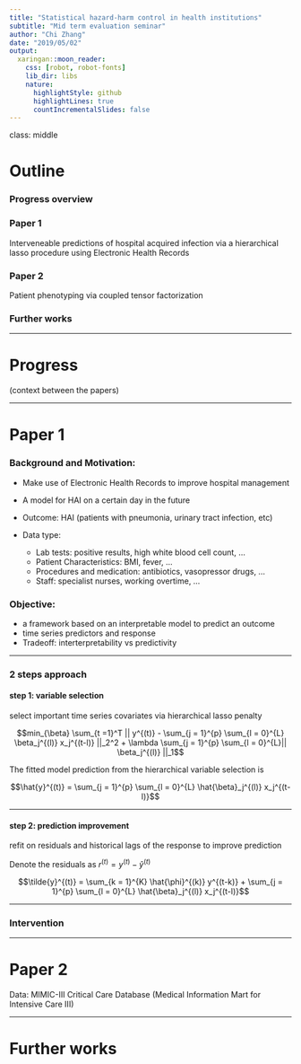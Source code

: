 ```yaml
---
title: "Statistical hazard-harm control in health institutions"
subtitle: "Mid term evaluation seminar"
author: "Chi Zhang"
date: "2019/05/02"
output:
  xaringan::moon_reader:
    css: [robot, robot-fonts]
    lib_dir: libs
    nature:
      highlightStyle: github
      highlightLines: true
      countIncrementalSlides: false
---
```


class: middle

# Outline

### Progress overview

### Paper 1

Interveneable predictions of hospital acquired infection via a hierarchical lasso procedure using Electronic Health Records

### Paper 2

Patient phenotyping via coupled tensor factorization

### Further works 



---

# Progress

(context between the papers)





---

# Paper 1 



### Background and Motivation:

- Make use of Electronic Health Records to improve hospital management
- A model for HAI on a certain day in the future 



- Outcome: HAI (patients with pneumonia, urinary tract infection, etc)
- Data type: 
  - Lab tests: positive results, high white blood cell count, … 
  - Patient Characteristics: BMI, fever, ...
  - Procedures and medication: antibiotics, vasopressor drugs, ...
  - Staff: specialist nurses, working overtime, ...



### Objective: 

- a framework based on an interpretable model to predict an outcome
- time series predictors and response 
- Tradeoff: interterpretability vs predictivity





---



### 2 steps approach

#### step 1: variable selection

select important time series covariates via hierarchical lasso penalty

$$min_{\beta} \sum_{t =1}^T || y^{(t)}  - \sum_{j = 1}^{p}  \sum_{l = 0}^{L} \beta_j^{(l)}  x_j^{(t-l)} ||_2^2 + \lambda \sum_{j = 1}^{p}  \sum_{l = 0}^{L}|| \beta_j^{(l)} ||_1$$

The fitted model prediction from the hierarchical variable selection is 

$$\hat{y}^{(t)} = \sum_{j = 1}^{p}  \sum_{l = 0}^{L} \hat{\beta}_j^{(l)}  x_j^{(t-l)}$$

---

#### step 2: prediction improvement

refit on residuals and historical lags of the response to improve prediction

Denote the residuals as $r^{(t)} = y^{(t)} - \hat{y}^{(t)}$

$$\tilde{y}^{(t)} =  \sum_{k = 1}^{K} \hat{\phi}^{(k)}  y^{(t-k)} + \sum_{j = 1}^{p}  \sum_{l = 0}^{L} \hat{\beta}_j^{(l)}  x_j^{(t-l)}$$



---

### Intervention









---

# Paper 2

Data: MIMIC-III Critical Care Database (Medical Information Mart for Intensive Care III)



---

# Further works 